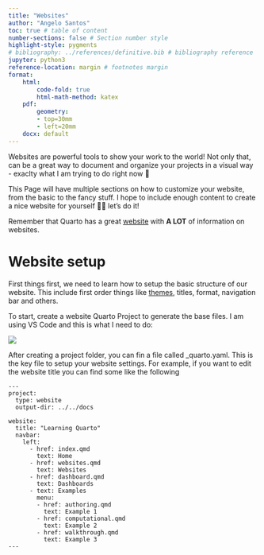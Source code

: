 ```yaml
---
title: "Websites"
author: "Angelo Santos"
toc: true # table of content
number-sections: false # Section number style
highlight-style: pygments
# bibliography: ../references/definitive.bib # bibliography reference
jupyter: python3 
reference-location: margin # footnotes margin
format: 
    html:
        code-fold: true
        html-math-method: katex
    pdf:
        geometry: 
        - top=30mm
        - left=20mm
    docx: default
---
```


Websites are powerful tools to show your work to the world! Not only that, can be a great way to document and organize your projects in a visual way - exaclty what I am trying to do right now 😬

This Page will have multiple sections on how to customize your website, from the basic to the fancy stuff. I hope to include enough content to create a nice website for yourself 🤙🏽 let's do it!

::: {.callout-warning icon="👀"}

Remember that Quarto has a great [website](https://quarto.org/docs/websites/) with **A LOT** of information on websites.

:::

# Website setup

First things first, we need to learn how to setup the basic structure of our website. This include first order things like [themes](https://quarto.org/docs/output-formats/html-themes.html), titles, format, navigation bar and others.

To start, create a website Quarto Project to generate the base files. I am using VS Code and this is what I need to do: 

![](/gifs/create_website_vs.gif)

After creating a project folder, you can fin a file called _quarto.yaml. This is the key file to setup your website settings. For example, if you want to edit the website title you can find some like the following

```
---
project:
  type: website
  output-dir: ../../docs

website:
  title: "Learning Quarto"
  navbar:
    left:
      - href: index.qmd
        text: Home
      - href: websites.qmd
        text: Websites
      - href: dashboard.qmd
        text: Dashboards
      - text: Examples
        menu: 
        - href: authoring.qmd
          text: Example 1
        - href: computational.qmd
          text: Example 2
        - href: walkthrough.qmd
          text: Example 3
---
```

